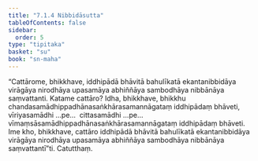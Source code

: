```yaml
---
title: "7.1.4 Nibbidāsutta"
tableOfContents: false
sidebar:
  order: 5
type: "tipitaka"
basket: "su"
book: "sn-maha"
---
```



<DynamicBreadcrumb />

<Division number="816" book="sn-maha" bookNo="14" page="223">

<Paragraph number="1347" book="sn-maha">
“Cattārome, bhikkhave, iddhipādā bhāvitā bahulīkatā ekantanibbidāya virāgāya nirodhāya upasamāya abhiññāya sambodhāya nibbānāya saṃvattanti. Katame cattāro? Idha, bhikkhave, bhikkhu chandasamādhippadhānasaṅkhārasamannāgataṃ iddhipādaṃ bhāveti, vīriyasamādhi …pe…  cittasamādhi …pe…  vīmaṃsāsamādhippadhānasaṅkhārasamannāgataṃ iddhipādaṃ bhāveti. Ime kho, bhikkhave, cattāro iddhipādā bhāvitā bahulīkatā ekantanibbidāya virāgāya nirodhāya upasamāya abhiññāya sambodhāya nibbānāya saṃvattantī”ti.

</Paragraph>
</Division>

<Paragraph number="1348" type="center" book="sn-maha">
Catutthaṃ.
</Paragraph>